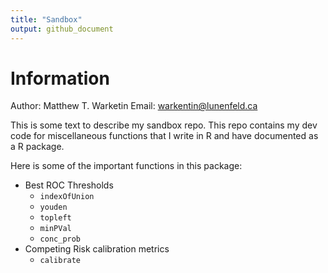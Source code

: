 ```yaml
---
title: "Sandbox"
output: github_document
---
```


# Information

Author: Matthew T. Warketin 
Email: <warkentin@lunenfeld.ca>

This is some text to describe my sandbox repo. This repo contains my dev code
for miscellaneous functions that I write in R and have documented as a R package.

Here is some of the important functions in this package:


- Best ROC Thresholds
    - `indexOfUnion`
    - `youden`
    - `topleft`
    - `minPVal`
    - `conc_prob`
- Competing Risk calibration metrics
    - `calibrate`
    
